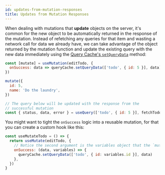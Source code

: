 ```yaml
---
id: updates-from-mutation-responses
title: Updates from Mutation Responses
---
```


When dealing with mutations that **update** objects on the server, it's common for the new object to be automatically returned in the response of the mutation. Instead of refetching any queries for that item and wasting a network call for data we already have, we can take advantage of the object returned by the mutation function and update the existing query with the new data immediately using the [Query Cache's `setQueryData`](#querycachesetquerydata) method:

```js
const [mutate] = useMutation(editTodo, {
  onSuccess: data => queryCache.setQueryData(['todo', { id: 5 }], data),
})

mutate({
  id: 5,
  name: 'Do the laundry',
})

// The query below will be updated with the response from the
// successful mutation
const { status, data, error } = useQuery(['todo', { id: 5 }], fetchTodoByID)
```

You might want to tight the `onSuccess` logic into a reusable mutation, for that you can
create a custom hook like this:

```js
const useMutateTodo = () => {
  return useMutate(editTodo, {
    // Notice the second argument is the variables object that the `mutate` function receives
    onSuccess: (data, variables) => {
      queryCache.setQueryData(['todo', { id: variables.id }], data)
    },
  })
}
```
